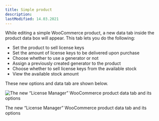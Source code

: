 ```yaml
---
title: Simple product
description:
lastModified: 14.03.2021
---
```


While editing a simple WooCommerce product, a new data tab inside the product
data box will appear. This tab lets you do the following:

 - Set the product to sell license keys
 - Set the amount of license keys to be delivered upon purchase
 - Choose whether to use a generator or not
 - Assign a previously created generator to the product
 - Choose whether to sell license keys from the available stock
 - View the available stock amount

These new options and data tab are shown below.

![The new “License Manager” WooCommerce product data tab and its options](../../../../images/docs/woocommerce-products/simple-product-options.png)
<p className={"image-desc"}>The new “License Manager” WooCommerce product data tab and its options</p>
